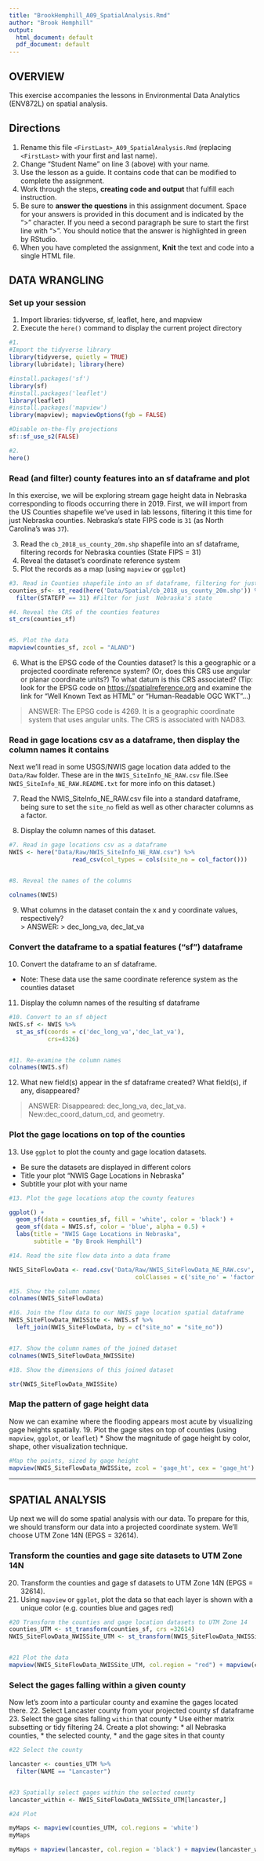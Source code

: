 ```yaml
---
title: "BrookHemphill_A09_SpatialAnalysis.Rmd"
author: "Brook Hemphill"
output:
  html_document: default
  pdf_document: default
---
```


## OVERVIEW

This exercise accompanies the lessons in Environmental Data Analytics (ENV872L) on spatial analysis.

## Directions
1. Rename this file `<FirstLast>_A09_SpatialAnalysis.Rmd` (replacing `<FirstLast>` with your first and last name).
2. Change "Student Name" on line 3 (above) with your name.
3. Use the lesson as a guide. It contains code that can be modified to complete the assignment.
4. Work through the steps, **creating code and output** that fulfill each instruction.
5. Be sure to **answer the questions** in this assignment document. Space for your answers is provided in this document and is indicated by the ">" character. If you need a second paragraph be sure to start the first line with ">". You should notice that the answer is highlighted in green by RStudio.
5. When you have completed the assignment, **Knit** the text and code into a single HTML file.


## DATA WRANGLING

### Set up your session

1. Import libraries: tidyverse, sf, leaflet, here, and mapview
2. Execute the `here()` command to display the current project directory

```r
#1. 
#Import the tidyverse library 
library(tidyverse, quietly = TRUE)
library(lubridate); library(here)

#install.packages('sf')
library(sf)
#install.packages('leaflet')
library(leaflet)
#install.packages('mapview')
library(mapview); mapviewOptions(fgb = FALSE)

#Disable on-the-fly projections
sf::sf_use_s2(FALSE)

#2. 
here()

```

### Read (and filter) county features into an sf dataframe and plot

In this exercise, we will be exploring stream gage height data in Nebraska corresponding to floods occurring there in 2019. First, we will import from the US Counties shapefile we've used in lab lessons, filtering it this time for just Nebraska counties. Nebraska's state FIPS code is `31` (as North Carolina's was `37`).

3. Read the `cb_2018_us_county_20m.shp` shapefile into an sf dataframe, filtering records for Nebraska counties (State FIPS = 31)
4. Reveal the dataset's coordinate reference system
5. Plot the records as a map (using `mapview` or `ggplot`)

```r
#3. Read in Counties shapefile into an sf dataframe, filtering for just NE counties
counties_sf<- st_read(here('Data/Spatial/cb_2018_us_county_20m.shp')) %>% 
  filter(STATEFP == 31) #Filter for just  Nebraska's state

#4. Reveal the CRS of the counties features
st_crs(counties_sf)


#5. Plot the data
mapview(counties_sf, zcol = "ALAND")

```

6. What is the EPSG code of the Counties dataset? Is this a geographic or a projected coordinate reference system? (Or, does this CRS use angular or planar coordinate units?) To what datum is this CRS associated? (Tip: look for the EPSG code on <https://spatialreference.org> and examine the link for "Well Known Text as HTML" or "Human-Readable OGC WKT"...)

> ANSWER: The EPSG code is 4269. It is a geographic coordinate system that uses angular units. The CRS is associated with NAD83.
> 


### Read in gage locations csv as a dataframe, then display the column names it contains

Next we'll read in some USGS/NWIS gage location data added to the `Data/Raw` folder. These are in the `NWIS_SiteInfo_NE_RAW.csv` file.(See `NWIS_SiteInfo_NE_RAW.README.txt` for more info on this dataset.)

7. Read the NWIS_SiteInfo_NE_RAW.csv file into a standard dataframe, being sure to set the `site_no` field as well as other character columns as a factor. 

8. Display the column names of this dataset.

```r
#7. Read in gage locations csv as a dataframe
NWIS <- here("Data/Raw/NWIS_SiteInfo_NE_RAW.csv") %>%
                  read_csv(col_types = cols(site_no = col_factor()))


#8. Reveal the names of the columns

colnames(NWIS)

```

9. What columns in the dataset contain the x and y coordinate values, respectively?  
> ANSWER:
> dec_long_va, dec_lat_va


### Convert the dataframe to a spatial features ("sf") dataframe

10. Convert the dataframe to an sf dataframe.
 * Note: These data use the same coordinate reference system as the counties dataset

11. Display the column names of the resulting sf dataframe

```r
#10. Convert to an sf object
NWIS.sf <- NWIS %>% 
  st_as_sf(coords = c('dec_long_va','dec_lat_va'),
           crs=4326)


#11. Re-examine the column names
colnames(NWIS.sf)

```

12. What new field(s) appear in the sf dataframe created? What field(s), if any, disappeared?

>ANSWER: Disappeared: dec_long_va, dec_lat_va. New:dec_coord_datum_cd, and geometry.
>


### Plot the gage locations on top of the counties

13. Use `ggplot` to plot the county and gage location datasets.
 * Be sure the datasets are displayed in different colors
 * Title your plot "NWIS Gage Locations in Nebraska"
 * Subtitle your plot with your name

```r
#13. Plot the gage locations atop the county features

ggplot() +
  geom_sf(data = counties_sf, fill = 'white', color = 'black') +
  geom_sf(data = NWIS.sf, color = 'blue', alpha = 0.5) +
  labs(title = "NWIS Gage Locations in Nebraska",
       subtitle = "By Brook Hemphill")

#14. Read the site flow data into a data frame

NWIS_SiteFlowData <- read.csv('Data/Raw/NWIS_SiteFlowData_NE_RAW.csv', 
                                    colClasses = c('site_no' = 'factor'))

#15. Show the column names
colnames(NWIS_SiteFlowData)

#16. Join the flow data to our NWIS gage location spatial dataframe
NWIS_SiteFlowData_NWISSite <- NWIS.sf %>%
  left_join(NWIS_SiteFlowData, by = c("site_no" = "site_no"))


#17. Show the column names of the joined dataset
colnames(NWIS_SiteFlowData_NWISSite)

#18. Show the dimensions of this joined dataset

str(NWIS_SiteFlowData_NWISSite)

```

### Map the pattern of gage height data

Now we can examine where the flooding appears most acute by visualizing gage heights spatially.
19. Plot the gage sites on top of counties (using `mapview`, `ggplot`, or `leaflet`) 
 * Show the magnitude of gage height by color, shape, other visualization technique.

```r
#Map the points, sized by gage height
mapview(NWIS_SiteFlowData_NWISSite, zcol = 'gage_ht', cex = 'gage_ht')


```

---

## SPATIAL ANALYSIS

Up next we will do some spatial analysis with our data. To prepare for this, we should transform our data into a projected coordinate system. We'll choose UTM Zone 14N (EPGS = 32614).


### Transform the counties and gage site datasets to UTM Zone 14N

20. Transform the counties and gage sf datasets to UTM Zone 14N (EPGS = 32614).
21. Using `mapview` or `ggplot`, plot the data so that each layer is shown with a unique color (e.g. counties blue and gages red)

```r
#20 Transform the counties and gage location datasets to UTM Zone 14
counties_UTM <- st_transform(counties_sf, crs =32614)
NWIS_SiteFlowData_NWISSite_UTM <- st_transform(NWIS_SiteFlowData_NWISSite, crs = 32614)


#21 Plot the data
mapview(NWIS_SiteFlowData_NWISSite_UTM, col.region = "red") + mapview(counties_UTM, col.region = "blue")

```


### Select the gages falling within a given county

Now let's zoom into a particular county and examine the gages located there. 
22. Select Lancaster county from your projected county sf dataframe 
23. Select the gage sites falling `within` that county
 * Use either matrix subsetting or tidy filtering 
24. Create a plot showing:
 * all Nebraska counties,
 * the selected county, 
 * and the gage sites in that county

```r
#22 Select the county

lancaster <- counties_UTM %>%
  filter(NAME == "Lancaster")


#23 Spatially select gages within the selected county
lancaster_within <- NWIS_SiteFlowData_NWISSite_UTM[lancaster,]

#24 Plot

myMaps <- mapview(counties_UTM, col.regions = 'white')
myMaps

myMaps + mapview(lancaster, col.region = 'black') + mapview(lancaster_within, col.region = 'pink')

```
